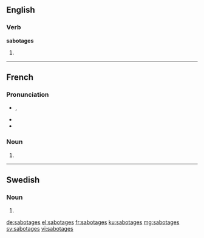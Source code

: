 ==English==

===Verb===
'''sabotages'''

# {{third-person singular of|sabotage}}

----

==French==

===Pronunciation===
* {{IPA|/sa.bɔ.taʒ/|lang=fr}}, {{X-SAMPA|/sa.bO.taZ/|lang=fr}}
* {{homophones|sabotage|lang=fr}}
* {{hyphenation|sa|bo|tages|lang=fr}}

===Noun===
{{head|fr|plural}} {{m|p}}

# {{plural of|sabotage|lang=fr}}

----

==Swedish==

===Noun===
{{head|sv|noun form}}

# {{sv-noun-form-indef-gen|sabotage}}

[[de:sabotages]]
[[el:sabotages]]
[[fr:sabotages]]
[[ku:sabotages]]
[[mg:sabotages]]
[[sv:sabotages]]
[[vi:sabotages]]
